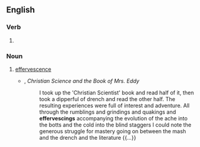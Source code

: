 ==English==

===Verb===
{{head|en|verb form}}

# {{present participle of|effervesce|lang=en|nocat=1}}

===Noun===
{{en-noun}}

# [[effervescence]]
#* {{w|Mark Twain}}, ''Christian Science and the Book of Mrs. Eddy''
#*: I took up the 'Christian Scientist' book and read half of it, then took a dipperful of drench and read the other half. The resulting experiences were full of interest and adventure. All through the rumblings and grindings and quakings and '''effervescings''' accompanying the evolution of the ache into the botts and the cold into the blind staggers I could note the generous struggle for mastery going on between the mash and the drench and the literature {{...}}